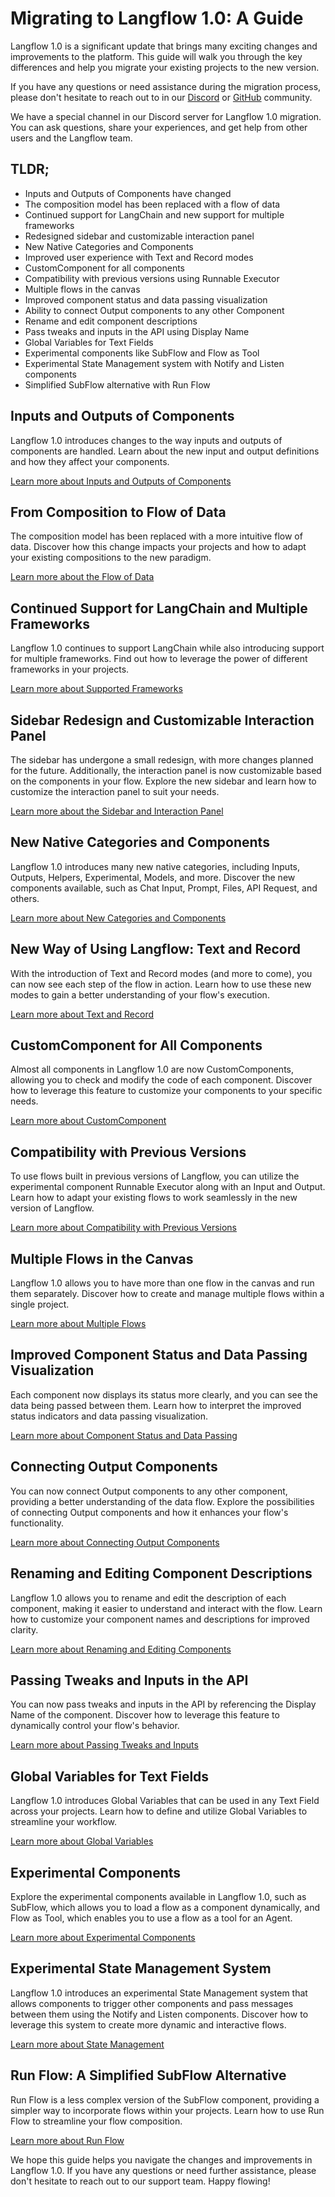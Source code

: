# Migrating to Langflow 1.0: A Guide

Langflow 1.0 is a significant update that brings many exciting changes and improvements to the platform. This guide will walk you through the key differences and help you migrate your existing projects to the new version.

If you have any questions or need assistance during the migration process, please don't hesitate to reach out to in our [Discord](https://discord.gg/wZSWQaukgJ) or [GitHub](https://github.com/logspace-ai/langflow/issues) community.

We have a special channel in our Discord server for Langflow 1.0 migration. You can ask questions, share your experiences, and get help from other users and the Langflow team.

## TLDR;

- Inputs and Outputs of Components have changed
- The composition model has been replaced with a flow of data
- Continued support for LangChain and new support for multiple frameworks
- Redesigned sidebar and customizable interaction panel
- New Native Categories and Components
- Improved user experience with Text and Record modes
- CustomComponent for all components
- Compatibility with previous versions using Runnable Executor
- Multiple flows in the canvas
- Improved component status and data passing visualization
- Ability to connect Output components to any other Component
- Rename and edit component descriptions
- Pass tweaks and inputs in the API using Display Name
- Global Variables for Text Fields
- Experimental components like SubFlow and Flow as Tool
- Experimental State Management system with Notify and Listen components
- Simplified SubFlow alternative with Run Flow

## Inputs and Outputs of Components

Langflow 1.0 introduces changes to the way inputs and outputs of components are handled. Learn about the new input and output definitions and how they affect your components.

[Learn more about Inputs and Outputs of Components](../guides/inputs-and-outputs)

## From Composition to Flow of Data

The composition model has been replaced with a more intuitive flow of data. Discover how this change impacts your projects and how to adapt your existing compositions to the new paradigm.

[Learn more about the Flow of Data](../guides/flow-of-data)

## Continued Support for LangChain and Multiple Frameworks

Langflow 1.0 continues to support LangChain while also introducing support for multiple frameworks. Find out how to leverage the power of different frameworks in your projects.

[Learn more about Supported Frameworks](../guides/supported-frameworks)

## Sidebar Redesign and Customizable Interaction Panel

The sidebar has undergone a small redesign, with more changes planned for the future. Additionally, the interaction panel is now customizable based on the components in your flow. Explore the new sidebar and learn how to customize the interaction panel to suit your needs.

[Learn more about the Sidebar and Interaction Panel](../guides/sidebar-and-interaction-panel)

## New Native Categories and Components

Langflow 1.0 introduces many new native categories, including Inputs, Outputs, Helpers, Experimental, Models, and more. Discover the new components available, such as Chat Input, Prompt, Files, API Request, and others.

[Learn more about New Categories and Components](../guides/new-categories-and-components)

## New Way of Using Langflow: Text and Record

With the introduction of Text and Record modes (and more to come), you can now see each step of the flow in action. Learn how to use these new modes to gain a better understanding of your flow's execution.

[Learn more about Text and Record](../guides/text-and-record)

## CustomComponent for All Components

Almost all components in Langflow 1.0 are now CustomComponents, allowing you to check and modify the code of each component. Discover how to leverage this feature to customize your components to your specific needs.

[Learn more about CustomComponent](../guides/custom-component)

## Compatibility with Previous Versions

To use flows built in previous versions of Langflow, you can utilize the experimental component Runnable Executor along with an Input and Output. Learn how to adapt your existing flows to work seamlessly in the new version of Langflow.

[Learn more about Compatibility with Previous Versions](../guides/compatibility)

## Multiple Flows in the Canvas

Langflow 1.0 allows you to have more than one flow in the canvas and run them separately. Discover how to create and manage multiple flows within a single project.

[Learn more about Multiple Flows](../guides/multiple-flows)

## Improved Component Status and Data Passing Visualization

Each component now displays its status more clearly, and you can see the data being passed between them. Learn how to interpret the improved status indicators and data passing visualization.

[Learn more about Component Status and Data Passing](../guides/component-status-and-data-passing)

## Connecting Output Components

You can now connect Output components to any other component, providing a better understanding of the data flow. Explore the possibilities of connecting Output components and how it enhances your flow's functionality.

[Learn more about Connecting Output Components](../guides/connecting-output-components)

## Renaming and Editing Component Descriptions

Langflow 1.0 allows you to rename and edit the description of each component, making it easier to understand and interact with the flow. Learn how to customize your component names and descriptions for improved clarity.

[Learn more about Renaming and Editing Components](../guides/renaming-and-editing-components)

## Passing Tweaks and Inputs in the API

You can now pass tweaks and inputs in the API by referencing the Display Name of the component. Discover how to leverage this feature to dynamically control your flow's behavior.

[Learn more about Passing Tweaks and Inputs](../guides/passing-tweaks-and-inputs)

## Global Variables for Text Fields

Langflow 1.0 introduces Global Variables that can be used in any Text Field across your projects. Learn how to define and utilize Global Variables to streamline your workflow.

[Learn more about Global Variables](../guides/global-variables)

## Experimental Components

Explore the experimental components available in Langflow 1.0, such as SubFlow, which allows you to load a flow as a component dynamically, and Flow as Tool, which enables you to use a flow as a tool for an Agent.

[Learn more about Experimental Components](../guides/experimental-components)

## Experimental State Management System

Langflow 1.0 introduces an experimental State Management system that allows components to trigger other components and pass messages between them using the Notify and Listen components. Discover how to leverage this system to create more dynamic and interactive flows.

[Learn more about State Management](../guides/state-management)

## Run Flow: A Simplified SubFlow Alternative

Run Flow is a less complex version of the SubFlow component, providing a simpler way to incorporate flows within your projects. Learn how to use Run Flow to streamline your flow composition.

[Learn more about Run Flow](../guides/run-flow)

We hope this guide helps you navigate the changes and improvements in Langflow 1.0. If you have any questions or need further assistance, please don't hesitate to reach out to our support team. Happy flowing!
